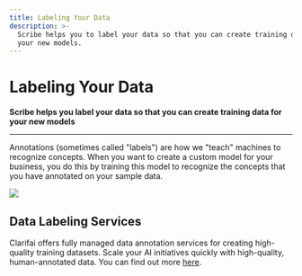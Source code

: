```yaml
---
title: Labeling Your Data
description: >-
  Scribe helps you to label your data so that you can create training data for
  your new models.
---
```


# Labeling Your Data

**Scribe helps you label your data so that you can create training data for your new models**
<hr />

Annotations \(sometimes called "labels"\) are how we "teach" machines to recognize concepts. When you want to create a custom model for your business, you do this by training this model to recognize the concepts that you have annotated on your sample data.

![](/img/scribe.svg)


## Data Labeling Services

Clarifai offers fully managed data annotation services for creating high-quality training datasets. Scale your AI initiatives quickly with high-quality, human-annotated data. You can find out more [here](https://www.clarifai.com/data-annotation-services).


